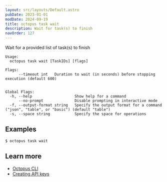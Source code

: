 ```yaml
---
layout: src/layouts/Default.astro
pubDate: 2023-01-01
modDate: 2024-09-19
title: octopus task wait
description: Wait for task(s) to finish
navOrder: 127
---
```


Wait for a provided list of task(s) to finish

```
Usage:
  octopus task wait [TaskIDs] [flags]

Flags:
      --timeout int   Duration to wait (in seconds) before stopping execution (default 600)


Global Flags:
  -h, --help                   Show help for a command
      --no-prompt              Disable prompting in interactive mode
  -f, --output-format string   Specify the output format for a command ("json", "table", or "basic") (default "table")
  -s, --space string           Specify the space for operations

```

## Examples

<SamplesInstance />

```
$ octopus task wait

```

## Learn more

- [Octopus CLI](/docs/octopus-rest-api/cli)
- [Creating API keys](/docs/octopus-rest-api/how-to-create-an-api-key)